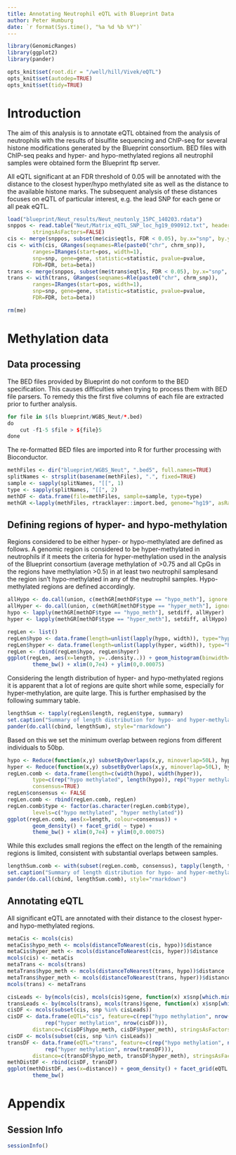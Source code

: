 ```yaml
---
title: Annotating Neutrophil eQTL with Blueprint Data
author: Peter Humburg
date: `r format(Sys.time(), "%a %d %b %Y")`
---
```


```r
library(GenomicRanges)
library(ggplot2)
library(pander)

opts_knit$set(root.dir = "/well/hill/Vivek/eQTL")
opts_knit$set(autodep=TRUE)
opts_knit$set(tidy=TRUE)
```

# Introduction
The aim of this analysis is to annotate eQTL obtained from the analysis
of neutrophils with the results of bisulfite sequencing and ChIP-seq
for several histone modifications generated by the Blueprint consortium.
BED files with ChIP-seq peaks and hyper- and hypo-methylated regions
all neutrophil samples were obtained form the Blueprint ftp server.

All eQTL significant at an FDR threshold of 0.05 will be annotated with
the distance to the closest hyper/hypo methylated site as well as the distance
to the available histone marks. The subsequent analysis of these distances
focuses on eQTL of particular interest, e.g. the lead SNP for each gene or
all peak eQTL.

```r
load("blueprint/Neut_results/Neut_neutonly_15PC_140203.rdata")
snppos <- read.table("Neut/Matrix_eQTL_SNP_loc_hg19_090912.txt", header=TRUE,
		stringsAsFactors=FALSE)
cis <- merge(snppos, subset(me$cis$eqtls, FDR < 0.05), by.x="snp", by.y="snps")
cis <- with(cis, GRanges(seqnames=Rle(paste0("chr", chrm_snp)), 
		ranges=IRanges(start=pos, width=1),
		snp=snp, gene=gene, statistic=statistic, pvalue=pvalue,
		FDR=FDR, beta=beta))
trans <- merge(snppos, subset(me$trans$eqtls, FDR < 0.05), by.x="snp", by.y="snps")
trans <- with(trans, GRanges(seqnames=Rle(paste0("chr", chrm_snp)), 
		ranges=IRanges(start=pos, width=1),
		snp=snp, gene=gene, statistic=statistic, pvalue=pvalue,
		FDR=FDR, beta=beta))

rm(me)
```

# Methylation data
## Data processing
The BED files provided by Blueprint do not conform to the BED specification.
This causes difficulties when trying to process them with BED file parsers.
To remedy this the first five columns of each file are extracted prior
to further analysis.

```r
for file in $(ls blueprint/WGBS_Neut/*.bed)
do
	cut -f1-5 $file > ${file}5
done	
```
The re-formatted BED files are imported into R for further processing with 
Bioconductor. 

```r
methFiles <- dir("blueprint/WGBS_Neut", ".bed5", full.names=TRUE)
splitNames <- strsplit(basename(methFiles), ".", fixed=TRUE)
sample <- sapply(splitNames, "[[", 1)
type <- sapply(splitNames, "[[", 2)
methDF <- data.frame(file=methFiles, sample=sample, type=type)
methGR <-lapply(methFiles, rtracklayer::import.bed, genome="hg19", asRangedData=FALSE)
```

## Defining regions of hyper- and hypo-methylation
Regions considered to be either hyper- or hypo-methylated are defined as follows.
A genomic region is considered to be hyper-methylated in neutrophils if it
meets the criteria for hyper-methylation used in the analysis of the Blueprint consortium
(average methylation of >0.75 and all CpGs in the regions have methylation >0.5)
in at least two neutrophil samplesand the region isn't hypo-methylated in any of 
the neutrophil samples. Hypo-methylated regions are defined accordingly.

```r
allHypo <- do.call(union, c(methGR[methDF$type == "hypo_meth"], ignore.strand=TRUE))
allHyper <- do.call(union, c(methGR[methDF$type == "hyper_meth"], ignore.strand=TRUE))
hypo <- lapply(methGR[methDF$type == "hypo_meth"], setdiff, allHyper)
hyper <- lapply(methGR[methDF$type == "hyper_meth"], setdiff, allHypo)
```

```r
regLen <- list()
regLen$hypo <- data.frame(length=unlist(lapply(hypo, width)), type="hypo methylated")
regLen$hyper <- data.frame(length=unlist(lapply(hyper, width)), type="hyper methylated")
regLen <- rbind(regLen$hypo, regLen$hyper)
ggplot(regLen, aes(x=length, y=..density..)) + geom_histogram(binwidth=100) + facet_grid( ~ type) + 
		theme_bw() + xlim(0,7e4) + ylim(0,0.00075)
```

Considering the length distribution of hyper- and hypo-methylated regions it is apparent
that a lot of regions are quite short while some, especially for hyper-methylation,
are quite large. This is further emphasised by the following summary table.

```r
lengthSum <- tapply(regLen$length, regLen$type, summary)
set.caption("Summary of length distribution for hypo- and hyper-methylated regions.")
pander(do.call(cbind, lengthSum), style="rmarkdown")
```

Based on this we set the minimum overlap between regions from different individuals
to 50bp. 
```r
hypo <- Reduce(function(x,y) subsetByOverlaps(x,y, minoverlap=50L), hypo)
hyper <- Reduce(function(x,y) subsetByOverlaps(x,y, minoverlap=50L), hyper)
regLen.comb <- data.frame(length=c(width(hypo), width(hyper)), 
		type=c(rep("hypo methylated", length(hypo)), rep("hyper methylated", length(hyper))),
		consensus=TRUE)
regLen$consensus <- FALSE
regLen.comb <- rbind(regLen.comb, regLen)
regLen.comb$type <- factor(as.character(regLen.comb$type), 
		levels=c("hypo methylated", "hyper methylated"))
ggplot(regLen.comb, aes(x=length, colour=consensus)) + 
		geom_density() + facet_grid( ~ type) + 
		theme_bw() + xlim(0,7e4) + ylim(0,0.00075)
```

While this excludes small regions the effect on the length of the remaining regions is limited,
consistent with substantial overlaps between samples.

```r
lengthSum.comb <- with(subset(regLen.comb, consensus), tapply(length, type, summary))
set.caption("Summary of length distribution for hypo- and hyper-methylated consensus regions.")
pander(do.call(cbind, lengthSum.comb), style="rmarkdown")
```

## Annotating eQTL
All significant eQTL are annotated with their distance to the closest hyper- and 
hypo-methylated regions.

```r
metaCis <- mcols(cis)
metaCis$hypo_meth <- mcols(distanceToNearest(cis, hypo))$distance
metaCis$hyper_meth <- mcols(distanceToNearest(cis, hyper))$distance
mcols(cis) <- metaCis
metaTrans <- mcols(trans)
metaTrans$hypo_meth <- mcols(distanceToNearest(trans, hypo))$distance
metaTrans$hyper_meth <- mcols(distanceToNearest(trans, hyper))$distance
mcols(trans) <- metaTrans
```

```r
cisLeads <- by(mcols(cis), mcols(cis)$gene, function(x) x$snp[which.min(x$pvalue)])
transLeads <- by(mcols(trans), mcols(trans)$gene, function(x) x$snp[which.min(x$pvalue)])
cisDF <- mcols(subset(cis, snp %in% cisLeads))
cisDF <- data.frame(eQTL="cis", feature=c(rep("hypo methylation", nrow(cisDF)),
			rep("hyper methylation", nrow(cisDF))), 
		distance=c(cisDF$hypo_meth, cisDF$hyper_meth), stringsAsFactors=FALSE)
cisDF <- mcols(subset(cis, snp %in% cisLeads))
transDF <- data.frame(eQTL="trans", feature=c(rep("hypo methylation", nrow(transDF)),
			rep("hyper methylation", nrow(transDF))), 
		distance=c(transDF$hypo_meth, transDF$hyper_meth), stringsAsFactors=FALSE)
methDistDF <- rbind(cisDF, transDF)
ggplot(methDistDF, aes(x=distance)) + geom_density() + facet_grid(eQTL ~ feature) +
		theme_bw() 
```

# Appendix {-}
## Session Info
```r
sessionInfo()
```
